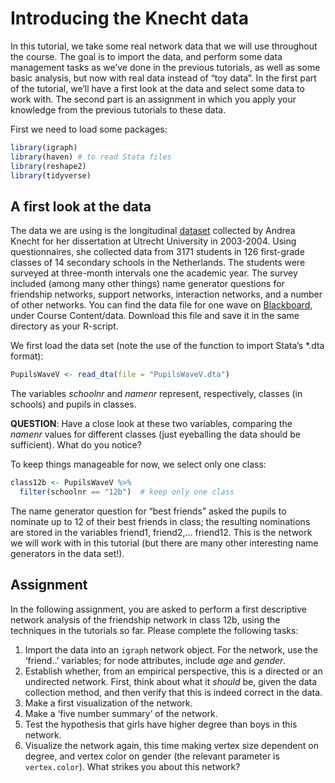 # Introducing the Knecht data

In this tutorial, we take some real network data that we will use throughout the course. The goal is to import the data, and perform some data management tasks as we’ve done in the previous tutorials, as well as some basic analysis, but now with real data instead of “toy data”. In the first part of the tutorial, we'll have a first look at the data and select some data to work with. The second part is an assignment in which you apply your knowledge from the previous tutorials to these data.

First we need to load some packages:

```r
library(igraph)
library(haven) # to read Stata files
library(reshape2)
library(tidyverse)
```

## A first look at the data

The data we are using is the longitudinal [dataset](https://ssh.datastations.nl/dataset.xhtml?persistentId=doi:10.17026/dans-z9b-h2bp) collected by Andrea Knecht for her dissertation at Utrecht University in 2003-2004. Using questionnaires, she collected data from 3171 students in 126 first-grade classes of 14 secondary schools in the Netherlands. The students were surveyed at three-month intervals one the academic year. The survey included (among many other things) name generator questions for friendship networks, support networks, interaction networks, and a number of other networks. You can find the data file for one wave on [Blackboard](https://uu.blackboard.com), under Course Content/data. Download this file and save it in the same directory as your R-script.

We first load the data set (note the use of the function to import Stata's \*.dta format):

```r
PupilsWaveV <- read_dta(file = "PupilsWaveV.dta")
```

The variables *schoolnr* and *namenr* represent, respectively, classes (in schools) and pupils in classes.

**QUESTION**: Have a close look at these two variables, comparing the *namenr* values for different classes (just eyeballing the data should be sufficient). What do you notice?

To keep things manageable for now, we select only one class:

```r
class12b <- PupilsWaveV %>% 
  filter(schoolnr == "12b")  # keep only one class
```

The name generator question for "best friends" asked the pupils to nominate up to 12 of their best friends in class; the resulting nominations are stored in the variables friend1, friend2,... friend12. This is the network we will work with in this tutorial (but there are many other interesting name generators in the data set!).

## Assignment

In the following assignment, you are asked to perform a first descriptive network analysis of the friendship network in class 12b, using the techniques in the tutorials so far. Please complete the following tasks:

1.  Import the data into an `igraph` network object. For the network, use the 'friend..' variables; for node attributes, include *age* and *gender*.
2.  Establish whether, from an empirical perspective, this is a directed or an undirected network. First, think about what it *should* be, given the data collection method, and then verify that this is indeed correct in the data.
3.  Make a first visualization of the network.
4.  Make a 'five number summary' of the network.
5.  Test the hypothesis that girls have higher degree than boys in this network.
6.  Visualize the network again, this time making vertex size dependent on degree, and vertex color on gender (the relevant parameter is `vertex.color`). What strikes you about this network?

